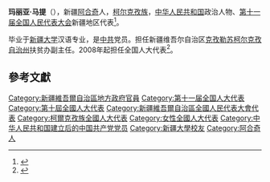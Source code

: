 '''玛丽亚·马提'''（{{bd|1971年||}}），新疆[[阿合奇|阿合奇]]人，[[柯尔克孜族|柯尔克孜族]]，[[中华人民共和国|中华人民共和国]]政治人物、[[第十一届全国人民代表大会|第十一届全国人民代表大会]]新疆地区代表<ref>{{cite web|author=新华网|title=第十一届全国人大代表|url=http://news.xinhuanet.com/ziliao/2008-03/03/content_7708230.htm?node=36628|publisher=新华网|accessdate=2014-01-07|archive-date=2014-01-10|archive-url=https://web.archive.org/web/20140110211415/http://news.xinhuanet.com/ziliao/2008-03/03/content_7708230.htm?node=36628|dead-url=no}}</ref>。

毕业于[[新疆大学|新疆大学]]汉语专业，是[[中共|中共]]党员。担任新疆维吾尔自治区[[克孜勒苏柯尔克孜自治州|克孜勒苏柯尔克孜自治州]]扶贫办副主任。2008年起担任全国人大代表<ref>{{cite news|title=全国人大代表信息-玛丽亚·马提|url= http://210.82.31.1:8084/delegate/viewDelegate.action?dbid=112620|accessdate=2013-04-05|newspaper=全国人大网}}</ref>。

==參考文獻==
{{reflist}}
{{DEFAULTSORT:M馬}}
[[Category:新疆維吾爾自治區地方政府官員|Category:新疆維吾爾自治區地方政府官員]]
[[Category:第十一届全国人大代表|Category:第十一届全国人大代表]]
[[Category:第十屆全國人大代表|Category:第十屆全國人大代表]]
[[Category:新疆維吾爾自治區全國人民代表大會代表|Category:新疆維吾爾自治區全國人民代表大會代表]]
[[Category:柯爾克孜族全國人大代表|Category:柯爾克孜族全國人大代表]]
[[Category:女性全國人大代表|Category:女性全國人大代表]]
[[Category:中华人民共和国建立后的中国共产党党员|Category:中华人民共和国建立后的中国共产党党员]]
[[Category:新疆大學校友|Category:新疆大學校友]]
[[Category:阿合奇人|Category:阿合奇人]]